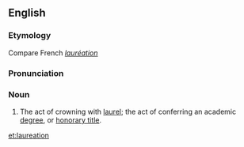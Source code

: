 ==English==

===Etymology===
Compare French ''[[lauréation]]''

===Pronunciation===
{{rfp|lang=en}}

===Noun===
{{en-noun}}

# The act of crowning with [[laurel]]; the act of conferring an academic [[degree]], or [[honorary title]].

[[et:laureation]]